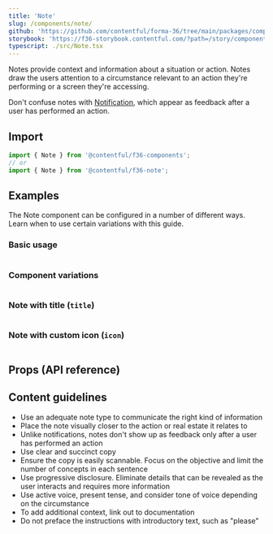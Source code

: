 ```yaml
---
title: 'Note'
slug: /components/note/
github: 'https://github.com/contentful/forma-36/tree/main/packages/components/note'
storybook: 'https://f36-storybook.contentful.com/?path=/story/components-note--default'
typescript: ./src/Note.tsx
---
```


Notes provide context and information about a situation or action. Notes draw the users attention to a circumstance relevant to an action they're performing or a screen they're accessing.

Don't confuse notes with [Notification](/components/notification), which appear as feedback after a user has performed an action.

## Import

```js static=true
import { Note } from '@contentful/f36-components';
// or
import { Note } from '@contentful/f36-note';
```

## Examples

The Note component can be configured in a number of different ways. Learn when to use certain variations with this guide.

### Basic usage

```jsx file=examples/NoteExample.tsx

```

### Component variations

```jsx file=examples/NoteVariationsExample.tsx

```

### Note with title (`title`)

```jsx file=examples/WithTitleExample.tsx

```

### Note with custom icon (`icon`)

```jsx file=examples/WithCustomIconExample.tsx

```

## Props (API reference)

<PropsTable of="Note" />

## Content guidelines

- Use an adequate note type to communicate the right kind of information
- Place the note visually closer to the action or real estate it relates to
- Unlike notifications, notes don't show up as feedback only after a user has performed an action
- Use clear and succinct copy
- Ensure the copy is easily scannable. Focus on the objective and limit the number of concepts in each sentence
- Use progressive disclosure. Eliminate details that can be revealed as the user interacts and requires more information
- Use active voice, present tense, and consider tone of voice depending on the circumstance
- To add additional context, link out to documentation
- Do not preface the instructions with introductory text, such as "please"
